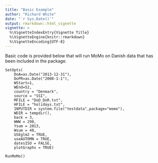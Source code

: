 ```yaml
---
title: "Basic Example"
author: "Richard White"
date: "`r Sys.Date()`"
output: rmarkdown::html_vignette
vignette: >
  %\VignetteIndexEntry{Vignette Title}
  %\VignetteEngine{knitr::rmarkdown}
  %\VignetteEncoding{UTF-8}
---
```


Basic code is provided below that will run MoMo on Danish data that has been included in the package.

```
SetOpts(
    DoA=as.Date("2013-12-31"),
    DoPR=as.Date("2008-1-1"),
    WStart=1,
    WEnd=52,
    country = "Denmark",
    source = "SSI",
    MFILE = "DoD_DoR.txt",
    HFILE = "holidays.txt",
    INPUTDIR = system.file("testdata",package="momo"),
    WDIR = tempdir(),
    back = 3,
    WWW = 290,
    Ysum = 2013,
    Wsum = 40,
    USEglm2 = TRUE,
    useAUTOMN = TRUE,
    datesISO = FALSE,
    plotGraphs = TRUE)

RunMoMo()
```
